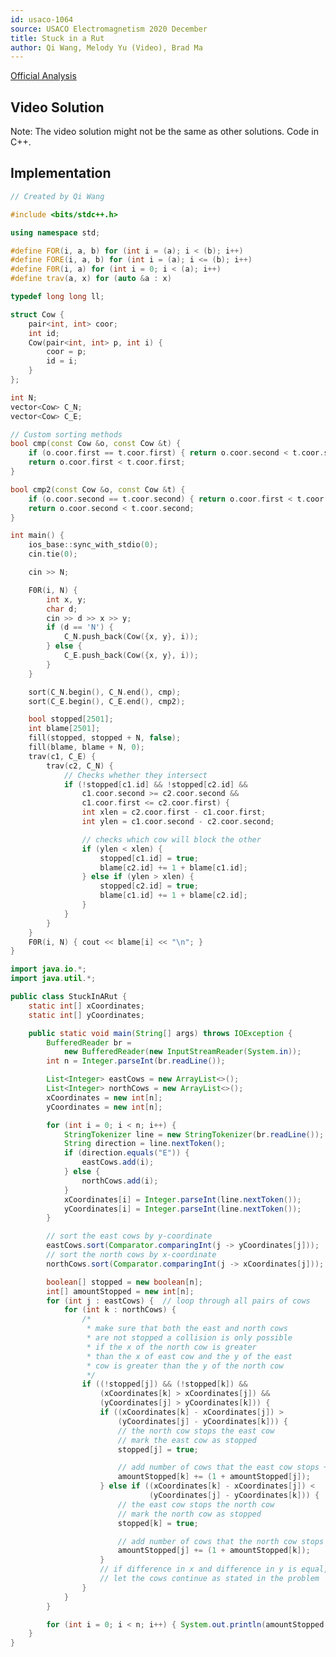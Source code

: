 ```yaml
---
id: usaco-1064
source: USACO Electromagnetism 2020 December
title: Stuck in a Rut
author: Qi Wang, Melody Yu (Video), Brad Ma
---
```


[Official Analysis](http://usaco.org/current/data/sol_prob3_electromagnetism_dec20.html)

## Video Solution

Note: The video solution might not be the same as other solutions. Code in C++.
<YouTube id="7ZA0MQ9uFr4" />

## Implementation

<LanguageSection>
<CPPSection>

```cpp
// Created by Qi Wang

#include <bits/stdc++.h>

using namespace std;

#define FOR(i, a, b) for (int i = (a); i < (b); i++)
#define FORE(i, a, b) for (int i = (a); i <= (b); i++)
#define F0R(i, a) for (int i = 0; i < (a); i++)
#define trav(a, x) for (auto &a : x)

typedef long long ll;

struct Cow {
	pair<int, int> coor;
	int id;
	Cow(pair<int, int> p, int i) {
		coor = p;
		id = i;
	}
};

int N;
vector<Cow> C_N;
vector<Cow> C_E;

// Custom sorting methods
bool cmp(const Cow &o, const Cow &t) {
	if (o.coor.first == t.coor.first) { return o.coor.second < t.coor.second; }
	return o.coor.first < t.coor.first;
}

bool cmp2(const Cow &o, const Cow &t) {
	if (o.coor.second == t.coor.second) { return o.coor.first < t.coor.first; }
	return o.coor.second < t.coor.second;
}

int main() {
	ios_base::sync_with_stdio(0);
	cin.tie(0);

	cin >> N;

	F0R(i, N) {
		int x, y;
		char d;
		cin >> d >> x >> y;
		if (d == 'N') {
			C_N.push_back(Cow({x, y}, i));
		} else {
			C_E.push_back(Cow({x, y}, i));
		}
	}

	sort(C_N.begin(), C_N.end(), cmp);
	sort(C_E.begin(), C_E.end(), cmp2);

	bool stopped[2501];
	int blame[2501];
	fill(stopped, stopped + N, false);
	fill(blame, blame + N, 0);
	trav(c1, C_E) {
		trav(c2, C_N) {
			// Checks whether they intersect
			if (!stopped[c1.id] && !stopped[c2.id] &&
			    c1.coor.second >= c2.coor.second &&
			    c1.coor.first <= c2.coor.first) {
				int xlen = c2.coor.first - c1.coor.first;
				int ylen = c1.coor.second - c2.coor.second;

				// checks which cow will block the other
				if (ylen < xlen) {
					stopped[c1.id] = true;
					blame[c2.id] += 1 + blame[c1.id];
				} else if (ylen > xlen) {
					stopped[c2.id] = true;
					blame[c1.id] += 1 + blame[c2.id];
				}
			}
		}
	}
	F0R(i, N) { cout << blame[i] << "\n"; }
}
```

</CPPSection>

<JavaSection>

```java
import java.io.*;
import java.util.*;

public class StuckInARut {
	static int[] xCoordinates;
	static int[] yCoordinates;

	public static void main(String[] args) throws IOException {
		BufferedReader br =
		    new BufferedReader(new InputStreamReader(System.in));
		int n = Integer.parseInt(br.readLine());

		List<Integer> eastCows = new ArrayList<>();
		List<Integer> northCows = new ArrayList<>();
		xCoordinates = new int[n];
		yCoordinates = new int[n];

		for (int i = 0; i < n; i++) {
			StringTokenizer line = new StringTokenizer(br.readLine());
			String direction = line.nextToken();
			if (direction.equals("E")) {
				eastCows.add(i);
			} else {
				northCows.add(i);
			}
			xCoordinates[i] = Integer.parseInt(line.nextToken());
			yCoordinates[i] = Integer.parseInt(line.nextToken());
		}

		// sort the east cows by y-coordinate
		eastCows.sort(Comparator.comparingInt(j -> yCoordinates[j]));
		// sort the north cows by x-coordinate
		northCows.sort(Comparator.comparingInt(j -> xCoordinates[j]));

		boolean[] stopped = new boolean[n];
		int[] amountStopped = new int[n];
		for (int j : eastCows) {  // loop through all pairs of cows
			for (int k : northCows) {
				/*
				 * make sure that both the east and north cows
				 * are not stopped a collision is only possible
				 * if the x of the north cow is greater
				 * than the x of east cow and the y of the east
				 * cow is greater than the y of the north cow
				 */
				if ((!stopped[j]) && (!stopped[k]) &&
				    (xCoordinates[k] > xCoordinates[j]) &&
				    (yCoordinates[j] > yCoordinates[k])) {
					if ((xCoordinates[k] - xCoordinates[j]) >
					    (yCoordinates[j] - yCoordinates[k])) {
						// the north cow stops the east cow
						// mark the east cow as stopped
						stopped[j] = true;

						// add number of cows that the east cow stops + 1
						amountStopped[k] += (1 + amountStopped[j]);
					} else if ((xCoordinates[k] - xCoordinates[j]) <
					           (yCoordinates[j] - yCoordinates[k])) {
						// the east cow stops the north cow
						// mark the north cow as stopped
						stopped[k] = true;

						// add number of cows that the north cow stops + 1
						amountStopped[j] += (1 + amountStopped[k]);
					}
					// if difference in x and difference in y is equal,
					// let the cows continue as stated in the problem
				}
			}
		}

		for (int i = 0; i < n; i++) { System.out.println(amountStopped[i]); }
	}
}
```

</JavaSection>

</LanguageSection>
